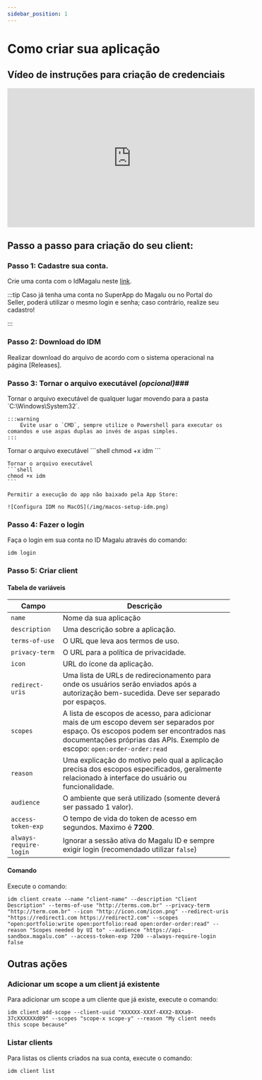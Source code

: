 ```yaml
---
sidebar_position: 1
---
```


# Como criar sua aplicação



## Vídeo de instruções para criação de credenciais
<iframe width="560" height="315" src="https://www.youtube.com/embed/EXBm1YnDygg?si=7jXEdLIz7gyc7Tq3" title="YouTube video player" frameborder="0" allow="accelerometer; autoplay; clipboard-write; encrypted-media; gyroscope; picture-in-picture; web-share" allowfullscreen></iframe>

## Passo a passo para criação do seu client:

### Passo 1: Cadastre sua conta.

Crie uma conta com o IdMagalu neste [link](https://id.magalu.com).

:::tip
    Caso já tenha uma conta no SuperApp do Magalu ou no Portal do Seller, poderá utilizar o mesmo login e senha; caso contrário, realize seu cadastro!

:::

### Passo 2: Download do IDM

Realizar download do arquivo de acordo com o sistema operacional na página [Releases].

### Passo 3: Tornar o arquivo executável *(opcional)*###

<Tabs groupId="operating-systems">
  <TabItem value="win" label="Windows">
    Tornar o arquivo executável de qualquer lugar movendo para a pasta `C:\Windows\System32`.

    :::warning
        Evite usar o `CMD`, sempre utilize o Powershell para executar os comandos e use aspas duplas ao invés de aspas simples.
    :::
  </TabItem>
  <TabItem value="linux" label="Linux">
    Tornar o arquivo executável
    ```shell
    chmod +x idm
    ```
   </TabItem>

  <TabItem value="mac" label="macOS">
  
    Tornar o arquivo executável
    ```shell
    chmod +x idm
    ```

    Permitir a execução do app não baixado pela App Store:

    ![Configura IDM no MacOS](/img/macos-setup-idm.png)  

  </TabItem>
</Tabs>

### Passo 4: Fazer o login

Faça o login em sua conta no ID Magalu através do comando:

```shell
idm login
```

### Passo 5: Criar client

#### Tabela de variáveis

| Campo  | Descrição |
|-------------|---------------|
| `name` | Nome da sua aplicação |
| `description` | Uma descrição sobre a aplicação. |
| `terms-of-use` | O URL que leva aos termos de uso. |
| `privacy-term` | O URL para a política de privacidade. |
| `icon` | URL do ícone da aplicação. |
| `redirect-uris` | Uma lista de URLs de redirecionamento para onde os usuários serão enviados após a autorização bem-sucedida. Deve ser separado por espaços. |
| `scopes` | A lista de escopos de acesso, para adicionar mais de um escopo devem ser separados por espaço. Os escopos podem ser encontrados nas documentações próprias das APIs. Exemplo de escopo: `open:order-order:read` |
| `reason` | Uma explicação do motivo pelo qual a aplicação precisa dos escopos especificados, geralmente relacionado à interface do usuário ou funcionalidade. |
| `audience` | O ambiente que será utilizado (somente deverá ser passado 1 valor). |
| `access-token-exp` | O tempo de vida do token de acesso em segundos. Maximo é __7200__. |
| `always-require-login` | Ignorar a sessão ativa do Magalu ID e sempre exigir login (recomendado utilizar `false`) |

#### Comando
Execute o comando:
```shell
idm client create --name "client-name" --description "Client Description" --terms-of-use "http://terms.com.br" --privacy-term "http://term.com.br" --icon "http://icon.com/icon.png" --redirect-uris "https://redirect1.com https://redirect2.com" --scopes "open:portfolio:write open:portfolio:read open:order-order:read" --reason "Scopes needed by UI to" --audience "https://api-sandbox.magalu.com" --access-token-exp 7200 --always-require-login false
```

## Outras ações

### Adicionar um scope a um client já existente

Para adicionar um scope a um cliente que já existe, execute o comando:

```shell
idm client add-scope --client-uuid "XXXXXX-XXXf-4XX2-8XXa9-37cXXXXXXd09" --scopes "scope-x scope-y" --reason "My client needs this scope because"
```

### Listar clients 

Para listas os clients criados na sua conta, execute o comando:

```shell
idm client list
```

